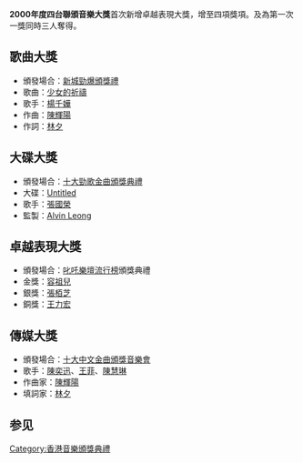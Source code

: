 '''2000年度四台聯頒音樂大獎'''首次新增卓越表現大獎，增至四項獎項。及為第一次一獎同時三人奪得。

== 歌曲大獎 ==
* 頒發場合：[[新城勁爆頒獎禮|新城勁爆頒獎禮]]
* 歌曲：[[少女的祈禱_(楊千嬅歌曲)|少女的祈禱]]
* 歌手：[[楊千嬅|楊千嬅]]
* 作曲：[[陳輝陽|陳輝陽]]
* 作詞：[[林夕|林夕]]

== 大碟大獎 ==
* 頒發場合：[[十大勁歌金曲頒獎典禮|十大勁歌金曲頒獎典禮]]
* 大碟：[[Untitled|Untitled]]
* 歌手：[[張國榮|張國榮]]
* 監製：[[Alvin_Leong|Alvin Leong]]

== 卓越表現大獎 ==
* 頒發場合：[[叱吒樂壇流行榜|叱吒樂壇流行榜]]頒獎典禮
* 金獎：[[容祖兒|容祖兒]]
* 銀獎：[[張栢芝|張栢芝]]
* 銅獎：[[王力宏|王力宏]]

== 傳媒大獎 ==
* 頒發場合：[[十大中文金曲頒獎音樂會|十大中文金曲頒獎音樂會]]
* 歌手：[[陳奕迅|陳奕迅]]、[[王菲|王菲]]、[[陳慧琳|陳慧琳]]
* 作曲家：[[陳輝陽|陳輝陽]]
* 填詞家：[[林夕|林夕]]

== 参见 ==
{{四台聯頒音樂大獎}}
{{香港音乐颁奖典礼}}
{{全球流行音乐颁奖典礼}}

[[Category:香港音樂頒獎典禮|Category:香港音樂頒獎典禮]]